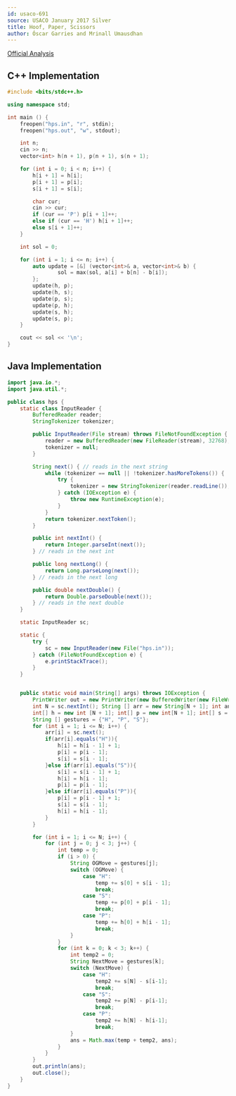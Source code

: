 ```yaml
---
id: usaco-691
source: USACO January 2017 Silver
title: Hoof, Paper, Scissors
author: Óscar Garries and Mrinall Umausdhan
---
```


[Official Analysis](http://www.usaco.org/current/data/sol_hps_silver_jan17.html)

<LanguageSection>
<CPPSection>

## C++ Implementation

```cpp
#include <bits/stdc++.h>

using namespace std;

int main () {
	freopen("hps.in", "r", stdin);
	freopen("hps.out", "w", stdout);

	int n;
	cin >> n;
	vector<int> h(n + 1), p(n + 1), s(n + 1);

	for (int i = 0; i < n; i++) {
		h[i + 1] = h[i];
		p[i + 1] = p[i];
		s[i + 1] = s[i];

		char cur;
		cin >> cur;
		if (cur == 'P') p[i + 1]++;
		else if (cur == 'H') h[i + 1]++;
		else s[i + 1]++;
	}

	int sol = 0;

	for (int i = 1; i <= n; i++) {
		auto update = [&] (vector<int>& a, vector<int>& b) {
				sol = max(sol, a[i] + b[n] - b[i]);
		};
		update(h, p);
		update(h, s);
		update(p, s);
		update(p, h);
		update(s, h);
		update(s, p);
	}

	cout << sol << '\n';
}

```

</CPPSection>
<JavaSection>

## Java Implementation

```java
import java.io.*;
import java.util.*;

public class hps {
    static class InputReader {
        BufferedReader reader;
        StringTokenizer tokenizer;

        public InputReader(File stream) throws FileNotFoundException {
            reader = new BufferedReader(new FileReader(stream), 32768);
            tokenizer = null;
        }

        String next() { // reads in the next string
            while (tokenizer == null || !tokenizer.hasMoreTokens()) {
                try {
                    tokenizer = new StringTokenizer(reader.readLine());
                } catch (IOException e) {
                    throw new RuntimeException(e);
                }
            }
            return tokenizer.nextToken();
        }

        public int nextInt() {
            return Integer.parseInt(next());
        } // reads in the next int

        public long nextLong() {
            return Long.parseLong(next());
        } // reads in the next long

        public double nextDouble() {
            return Double.parseDouble(next());
        } // reads in the next double
    }

    static InputReader sc;

    static {
        try {
            sc = new InputReader(new File("hps.in"));
        } catch (FileNotFoundException e) {
            e.printStackTrace();
        }
    }


    public static void main(String[] args) throws IOException {
        PrintWriter out = new PrintWriter(new BufferedWriter(new FileWriter("hps.out")));
        int N = sc.nextInt(); String [] arr = new String[N + 1]; int ans = 0;
        int[] h = new int [N + 1]; int[] p = new int[N + 1]; int[] s = new int[N + 1];
        String [] gestures = {"H", "P", "S"};
        for (int i = 1; i <= N; i++) {
            arr[i] = sc.next();
            if(arr[i].equals("H")){
                h[i] = h[i - 1] + 1;
                p[i] = p[i - 1];
                s[i] = s[i - 1];
            }else if(arr[i].equals("S")){
                s[i] = s[i - 1] + 1;
                h[i] = h[i - 1];
                p[i] = p[i - 1];
            }else if(arr[i].equals("P")){
                p[i] = p[i - 1] + 1;
                s[i] = s[i - 1];
                h[i] = h[i - 1];
            }
        }

        for (int i = 1; i <= N; i++) {
            for (int j = 0; j < 3; j++) {
                int temp = 0;
                if (i > 0) {
                    String OGMove = gestures[j];
                    switch (OGMove) {
                        case "H":
                            temp += s[0] + s[i - 1];
                            break;
                        case "S":
                            temp += p[0] + p[i - 1];
                            break;
                        case "P":
                            temp += h[0] + h[i - 1];
                            break;
                    }
                }
                for (int k = 0; k < 3; k++) {
                    int temp2 = 0;
                    String NextMove = gestures[k];
                    switch (NextMove) {
                        case "H":
                            temp2 += s[N] - s[i-1];
                            break;
                        case "S":
                            temp2 += p[N] - p[i-1];
                            break;
                        case "P":
                            temp2 += h[N] - h[i-1];
                            break;
                    }
                    ans = Math.max(temp + temp2, ans);
                }
            }
        }
        out.println(ans);
        out.close();
    }
}
```

</JavaSection>
</LanguageSection>
